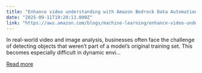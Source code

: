 ```yaml
---
title: "Enhance video understanding with Amazon Bedrock Data Automation and open-set object detection"
date: "2025-09-11T19:20:13.000Z"
link: "https://aws.amazon.com/blogs/machine-learning/enhance-video-understanding-with-amazon-bedrock-data-automation-and-open-set-object-detection/"
---
```


In real-world video and image analysis, businesses often face the challenge of detecting objects that weren’t part of a model’s original training set. This becomes especially difficult in dynamic envi...

[Read more](https://aws.amazon.com/blogs/machine-learning/enhance-video-understanding-with-amazon-bedrock-data-automation-and-open-set-object-detection/)
